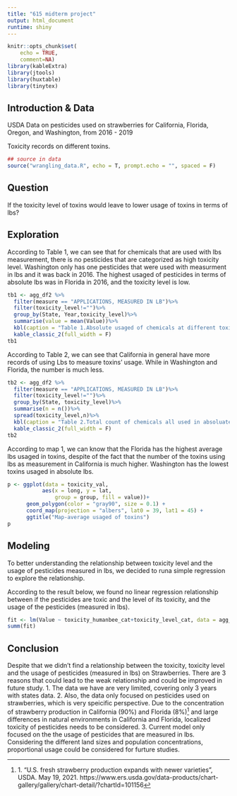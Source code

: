 ---
title: "615 midterm project"
output: html_document
runtime: shiny
---

```{r setup, echo=FALSE,warning=FALSE}
knitr::opts_chunk$set(
    echo = TRUE,
    comment=NA) 
library(kableExtra)
library(jtools)
library(huxtable)
library(tinytex)
```

## Introduction & Data

USDA Data on pesticides used on strawberries for California, Florida, Oregon, and Washington, from 2016 - 2019

Toxicity records on different toxins.


```{r data, echo = F, warning = F, include = F}
## source in data 
source("wrangling_data.R", echo = T, prompt.echo = "", spaced = F)
```

## Question 
If the toxicity level of toxins would leave to lower usage of toxins in terms of lbs?

## Exploration

According to Table 1, we can see that for chemicals that are used with lbs measurement, there is no pesticides that are categorized as high toxicity level. Washington only has one pesticides that were used with measurment in lbs and it was back in 2016. The highest usaged of pesticides in terms of absolute lbs was in Florida in 2016, and the toxicity level is low.  
```{r table, echo=FALSE}
tb1 <- agg_df2 %>% 
  filter(measure == "APPLICATIONS, MEASURED IN LB")%>%
  filter(toxicity_level!="")%>%
  group_by(State, Year,toxicity_level)%>%
  summarise(value = mean(Value))%>%
  kbl(caption = "Table 1.Absolute usaged of chemicals at different toxicity level by year") %>%
  kable_classic_2(full_width = F)
tb1
```

According to Table 2, we can see that California in general have more records of using Lbs to measure toxins' usage. While in Washington and Florida, the number is much less. 
```{r table2, echo=FALSE}
tb2 <- agg_df2 %>%
  filter(measure == "APPLICATIONS, MEASURED IN LB")%>%
  filter(toxicity_level!="")%>%
  group_by(State, toxicity_level)%>%
  summarise(n = n())%>%
  spread(toxicity_level,n)%>%
  kbl(caption = "Table 2.Total count of chemicals all used in absoluate LB by state and toxicity levels") %>%
  kable_classic_2(full_width = F)
tb2
```
According to map 1, we can know that the Florida has the highest average lbs usaged in toxins,  despite of the fact that the number of the toxins using lbs as measurement in California is much higher. Washington has the lowest toxins usaged in absolute lbs. 
```{r map, echo=FALSE}
p <- ggplot(data = toxicity_val,
           aes(x = long, y = lat,
               group = group, fill = value))+
      geom_polygon(color = "gray90", size = 0.1) +
      coord_map(projection = "albers", lat0 = 39, lat1 = 45) +
      ggtitle("Map-average usaged of toxins")
p
```



## Modeling
To better understanding the relationship between toxicity level and the usage of pesticides measured in lbs, we decided to runa simple regression to explore the relationship. 

According to the result below, we found no linear regression relationship between if the pesticides are toxic and the level of its toxicity, and the usage of the pesticides (measured in lbs). 
```{r model}
fit <- lm(Value ~ toxicity_humanbee_cat+toxicity_level_cat, data = agg_df2)
summ(fit)
```

## Conclusion 
Despite that we didn't find a relationship between the toxicity, toxicity level and the usage of pesticides (measured in lbs) on Strawberries. There are 3 reasons that could lead to the weak relationship and could be improved in future study. 
1. The data we have are very limited, covering only 3 years with states data. 
2. Also, the data only focused on pesticides used on strawberries, which is very speicific perspective. Due to the concentration of strawberry production in California (90%) and Florida (8%)^[1. "U.S. fresh strawberry production expands with newer varieties", USDA. May 19, 2021. https://www.ers.usda.gov/data-products/chart-gallery/gallery/chart-detail/?chartId=101156] and large differences in natural environments in California and Florida, localized toxicity of pesticides needs to be considered. 
3. Current model only focused on the the usage of pesticides that are measured in lbs. Considering the different land sizes and population concentrations, proportional usage could be considered for furture studies.


